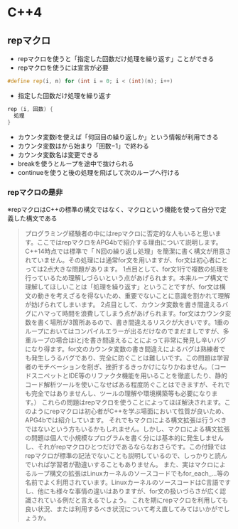# C++4

## repマクロ
- repマクロを使うと「指定した回数だけ処理を繰り返す」ことができる
- repマクロを使うには宣言が必要
```cpp copy showLineNumbers filename="repマクロ"
#define rep(i, n) for (int i = 0; i < (int)(n); i++)
```
- 指定した回数だけ処理を繰り返す
```cpp copy showLineNumbers filename="repマクロ"
rep (i, 回数) {
  処理
}
```
- カウンタ変数iを使えば「何回目の繰り返しか」という情報が利用できる
- カウンタ変数はから始まり「回数−1」で終わる
- カウンタ変数名は変更できる
- breakを使うとループを途中で抜けられる
- continueを使うと後の処理を飛ばして次のループへ行ける

### repマクロの是非
※repマクロはC++の標準の構文ではなく、マクロという機能を使って自分で定義した構文である
> プログラミング経験者の中にはrepマクロに否定的な人もいると思います。ここではrepマクロをAPG4bで紹介する理由について説明します。
C++14時点では標準で「
N回の繰り返し処理」を簡潔に書く構文が用意されていません。その処理には通常for文を用いますが、for文は初心者にとっては2点大きな問題があります。
1点目として、for文1行で複数の処理を行っているため理解しづらいという点があげられます。本来ループ構文で理解してほしいことは「処理を繰り返す」ということですが、for文は構文の動きを考えざるを得ないため、重要でないことに意識を割かれて理解が妨げられてしまいます。
2点目として、カウンタ変数を書き間違えるバグにハマって時間を浪費してしまう点があげられます。for文はカウンタ変数を書く場所が3箇所あるので、書き間違えるリスクが大きいです。1重のループにおいてはコンパイルエラーが出るだけなのでまだましですが、多重ループの場合はiとjを書き間違えることによって非常に発見し辛いバグになり得ます。for文のカウンタ変数の書き間違えによるバグは熟練者でも発生しうるバグであり、完全に防ぐことは難しいです。この問題は学習者のモチベーションを削ぎ、挫折するきっかけになりかねません。（コードスニペットとIDE等のリファクタ機能を用いることを徹底したり、静的コード解析ツールを使いこなせばある程度防ぐことはできますが、それでも完全ではありませんし、ツールの理解や環境構築等も必要になります。）
これらの問題はrepマクロを使うことによってほぼ解決されます。このようにrepマクロは初心者がC++を学ぶ場面において性質が良いため、APG4bでは紹介しています。
それでもマクロによる構文拡張は行うべきではないという方もいるかもしれません。しかし、マクロによる構文拡張の問題は個人で小規模なプログラムを書く分には基本的に発生しませんし、それがrepマクロひとつだけであるならなおさらです。この付録ではrepマクロが標準の記法でないことも説明しているので、しっかりと読んでいれば学習者が勘違いすることもありません。
また、実はマクロによるループ構文の拡張はLinuxカーネルのソースコードでもfor_each_...等の名前でよく利用されています。LinuxカーネルのソースコードはC言語ですし、他にも様々な事情の違いはありますが、for文の扱いづらさが広く認識されている例だと言えるでしょう。
これを期にrepマクロを利用しても良い状況、または利用するべき状況について考え直してみてはいかがでしょうか。